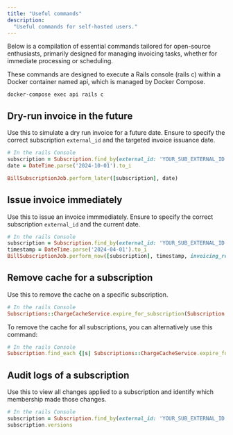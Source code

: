 ```yaml
---
title: "Useful commands"
description:
  "Useful commands for self-hosted users."
---
```


Below is a compilation of essential commands tailored for open-source enthusiasts, primarily designed for managing invoicing tasks,
whether for immediate processing or scheduling.

These commands are designed to execute a Rails console (rails c) within a Docker container named api, which is managed by Docker Compose.

```
docker-compose exec api rails c
```

## Dry-run invoice in the future

Use this to simulate a dry run invoice for a future date. Ensure to specify the correct subscription `external_id` and the targeted invoice issuance date.

```ruby
# In the rails Console
subscription = Subscription.find_by(external_id: 'YOUR_SUB_EXTERNAL_ID')
date = DateTime.parse('2024-10-01').to_i

BillSubscriptionJob.perform_later([subscription], date)
```

## Issue invoice immediately

Use this to issue an invoice immmediately. Ensure to specify the correct subscription `external_id` and the current date.

```ruby
# In the rails Console
subscription = Subscription.find_by(external_id: 'YOUR_SUB_EXTERNAL_ID')
timestamp = DateTime.parse('2024-04-01').to_i
BillSubscriptionJob.perform_now([subscription], timestamp, invoicing_reason: :subscription_periodic)
```

## Remove cache for a subscription
Use this to remove the cache on a specific subscription.

```ruby
# In the rails Console
Subscriptions::ChargeCacheService.expire_for_subscription(Subscription.find('YOUR_SUB_EXTERNAL_ID'))
```
To remove the cache for all subscriptions, you can alternatively use this command:
```ruby
# In the rails Console
Subscription.find_each {|s| Subscriptions::ChargeCacheService.expire_for_subscription(s) }
```

## Audit logs of a subscription
Use this to view all changes applied to a subscription and identify which membership made those changes.

```ruby
# In the rails Console
subscription = Subscription.find_by(external_id: 'YOUR_SUB_EXTERNAL_ID')
subscription.versions
```